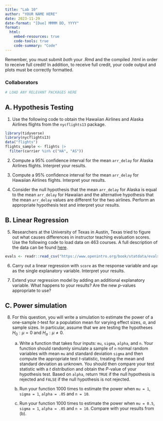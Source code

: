 ```yaml
---
title: "Lab 10"
author: "YOUR NAME HERE"
date: 2023-11-29
date-format: "[Due] MMMM DD, YYYY"
format: 
  html:
    embed-resources: true
    code-tools: true
    code-summary: "Code"
---
```


Remember, you must submit *both* your .Rmd and the compiled .html in order to receive full credit! In addition, to receive full credit, your code output and plots must be correctly formatted.

### Collaborators

```r
# LOAD ANY RELEVANT PACKAGES HERE
```

## A. Hypothesis Testing

1. Use the following code to obtain the Hawaiian Airlines and Alaska Airlines flights from the `nycflights13` package.

```r
library(tidyverse)
library(nycflights13)
data("flights")
flights_sample <- flights |> 
  filter(carrier %in% c("HA", "AS"))
```

2. Compute a 95% confidence interval for the mean `arr_delay` for Alaska Airlines flights. Interpret your results.

3. Compute a 95% confidence interval for the mean `arr_delay` for Hawaiian Airlines flights. Interpret your results.

4. Consider the null hypothesis that the mean `arr_delay` for Alaska is equal to the mean `arr_delay` for Hawaiian and the alternative hypothesis that the mean `arr_delay` values are different for the two airlines. Perform an appropriate hypothesis test and interpret your results.

## B. Linear Regression

5. Researchers at the University of Texas in Austin, Texas tried to figure out what causes differences in instructor teaching evaluation scores. Use the following code to load data on 463 courses. A full description of the data can be found [here](https://www.openintro.org/book/statdata/?data=evals).

```r
evals <- readr::read_csv("https://www.openintro.org/book/statdata/evals.csv")
```

6. Carry out a linear regression with `score` as the response variable and `age` as the single explanatory variable. Interpret your results.

7. Extend your regression model by adding an additional explanatory variable. What happens to your results? Are the new $p$-values appropriate to use?

## C. Power simulation

8. For this question, you will write a simulation to estimate the power of a one-sample $t$-test for a population mean for varying effect sizes, $\alpha$, and sample sizes. In particular, assume that we are testing the hypotheses $H_0: \mu = 0$ and $H_a: \mu \not=0$.

    a. Write a function that takes four inputs: `mu`, `sigma`, `alpha`, and `n`. Your function should randomly simulate a sample of `n` normal random variables with mean `mu` and standard deviation `sigma` and then compute the appropriate test $t$-statistic, treating the mean and standard deviation as unknown. You should then compare your test statistic with a $t$ distribution and obtain the $P$-value of your hypothesis test. Based on `alpha`, return `TRUE` if the null hypothesis is rejected and `FALSE` if the null hypothesis is not rejected.
    
    b. Run your function 1000 times to estimate the power when `mu = 1`, `sigma = 1`, `alpha = .05` and `n = 10`.
  
    c. Run your function 1000 times to estimate the power when `mu = 0.5`, `sigma = 1`, `alpha = .05` and `n = 10`. Compare with your results from (b).
